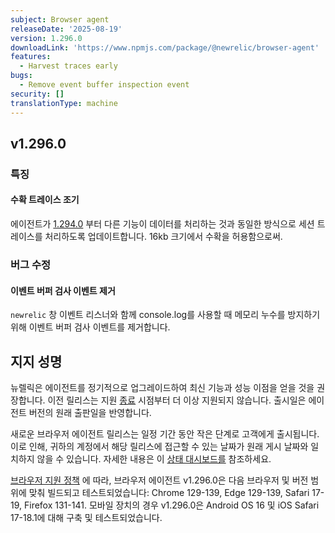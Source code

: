 ```yaml
---
subject: Browser agent
releaseDate: '2025-08-19'
version: 1.296.0
downloadLink: 'https://www.npmjs.com/package/@newrelic/browser-agent'
features:
  - Harvest traces early
bugs:
  - Remove event buffer inspection event
security: []
translationType: machine
---
```


## v1.296.0

### 특징

#### 수확 트레이스 조기

에이전트가 [1.294.0](https://docs.newrelic.com/docs/release-notes/new-relic-browser-release-notes/browser-agent-release-notes/browser-agent-v1.294.0/) 부터 다른 기능이 데이터를 처리하는 것과 동일한 방식으로 세션 트레이스를 처리하도록 업데이트합니다. 16kb 크기에서 수확을 허용함으로써.

### 버그 수정

#### 이벤트 버퍼 검사 이벤트 제거

`newrelic` 창 이벤트 리스너와 함께 console.log를 사용할 때 메모리 누수를 방지하기 위해 이벤트 버퍼 검사 이벤트를 제거합니다.

## 지지 성명

뉴렐릭은 에이전트를 정기적으로 업그레이드하여 최신 기능과 성능 이점을 얻을 것을 권장합니다. 이전 릴리스는 지원 [종료](https://docs.newrelic.com/docs/browser/browser-monitoring/getting-started/browser-agent-eol-policy/) 시점부터 더 이상 지원되지 않습니다. 출시일은 에이전트 버전의 원래 출판일을 반영합니다.

새로운 브라우저 에이전트 릴리스는 일정 기간 동안 작은 단계로 고객에게 출시됩니다. 이로 인해, 귀하의 계정에서 해당 릴리스에 접근할 수 있는 날짜가 원래 게시 날짜와 일치하지 않을 수 있습니다. 자세한 내용은 이 [상태 대시보드를](https://newrelic.github.io/newrelic-browser-agent-release/) 참조하세요.

[브라우저 지원 정책](https://docs.newrelic.com/docs/browser/new-relic-browser/getting-started/compatibility-requirements-browser-monitoring/#browser-types) 에 따라, 브라우저 에이전트 v1.296.0은 다음 브라우저 및 버전 범위에 맞춰 빌드되고 테스트되었습니다: Chrome 129-139, Edge 129-139, Safari 17-19, Firefox 131-141. 모바일 장치의 경우 v1.296.0은 Android OS 16 및 iOS Safari 17-18.1에 대해 구축 및 테스트되었습니다.